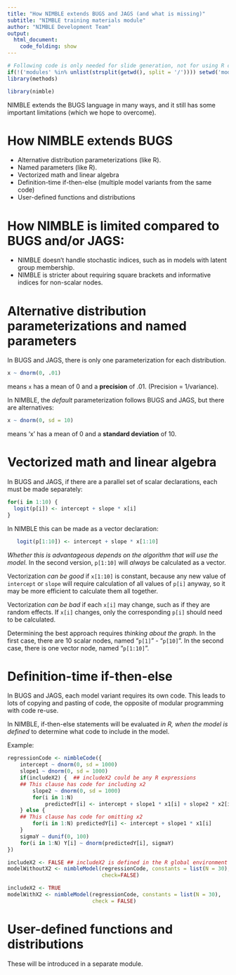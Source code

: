 ```yaml
---
title: "How NIMBLE extends BUGS and JAGS (and what is missing)"
subtitle: "NIMBLE training materials module"
author: "NIMBLE Development Team"
output:
  html_document:
    code_folding: show
---
```


```r
# Following code is only needed for slide generation, not for using R code separately.
if(!('modules' %in% unlist(strsplit(getwd(), split = '/')))) setwd('modules')
library(methods)
```
```r
library(nimble)
```

NIMBLE extends the BUGS language in many ways, and it still has some important limitations (which we hope to overcome).

# How NIMBLE extends BUGS

  - Alternative distribution parameterizations (like R).
  - Named parameters (like R).
  - Vectorized math and linear algebra
  - Definition-time if-then-else (multiple model variants from the same code)
  - User-defined functions and distributions

# How NIMBLE is limited compared to BUGS and/or JAGS:

   - NIMBLE doesn't handle stochastic indices, such as in models with latent group membership.
   - NIMBLE is stricter about requiring square brackets and informative indices for non-scalar nodes.


# Alternative distribution parameterizations and named parameters

In BUGS and JAGS, there is only one parameterization for each distribution.  
```r
x ~ dnorm(0, .01)
```
means `x` has a mean of 0 and a **precision** of .01. (Precision = 1/variance).

In NIMBLE, the *default* parameterization follows BUGS and JAGS, but there are alternatives:
```r
x ~ dnorm(0, sd = 10)
```
means 'x' has a mean of 0 and a **standard deviation** of 10.

# Vectorized math and linear algebra

In BUGS and JAGS, if there are a parallel set of scalar declarations, each must be made separately:
```r
for(i in 1:10) {
  logit(p[i]) <- intercept + slope * x[i]
}
```

In NIMBLE this can be made as a vector declaration:

```r
   logit(p[1:10]) <- intercept + slope * x[1:10]
```

*Whether this is advantageous depends on the algorithm that will use the model.*  In the second version, `p[1:10]` will *always* be calculated as a vector.

Vectorization *can be good* if `x[1:10]` is constant, because any new value of `intercept` or `slope` will require calculation of all values of `p[i]` anyway, so it may be more efficient to calculate them all together.

Vectorization *can be bad* if each `x[i]` may change, such as if they are random effects. If `x[i]` changes, only the corresponding `p[i]` should need to be calculated.

Determining the best approach requires *thinking about the graph.*  In the first case, there are 10 scalar nodes, named "`p[1]`" - "`p[10]`".  In the second case, there is one vector node, named "`p[1:10]`".

# Definition-time if-then-else

In BUGS and JAGS, each model variant requires its own code.  This leads to lots of copying and pasting of code, the opposite of modular programming with code re-use.

In NIMBLE, if-then-else statements will be evaluated *in R, when the model is defined* to determine what code to include in the model.

Example:
```r
regressionCode <- nimbleCode({
    intercept ~ dnorm(0, sd = 1000)
    slope1 ~ dnorm(0, sd = 1000)
    if(includeX2) {  ## includeX2 could be any R expressions
    ## This clause has code for including x2
        slope2 ~ dnorm(0, sd = 1000)
        for(i in 1:N) 
            predictedY[i] <- intercept + slope1 * x1[i] + slope2 * x2[i]
    } else {
    ## This clause has code for omitting x2
        for(i in 1:N) predictedY[i] <- intercept + slope1 * x1[i]
    }
    sigmaY ~ dunif(0, 100)
    for(i in 1:N) Y[i] ~ dnorm(predictedY[i], sigmaY)
})

includeX2 <- FALSE ## includeX2 is defined in the R global environment
modelWithoutX2 <- nimbleModel(regressionCode, constants = list(N = 30), 
                              check=FALSE)

includeX2 <- TRUE
modelWithX2 <- nimbleModel(regressionCode, constants = list(N = 30), 
                           check = FALSE)
```

# User-defined functions and distributions

These will be introduced in a separate module.
